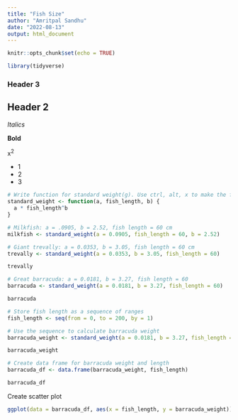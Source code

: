 ```yaml
---
title: "Fish Size"
author: "Amritpal Sandhu"
date: "2022-08-13"
output: html_document
---
```


```r
knitr::opts_chunk$set(echo = TRUE)
```

```r
library(tidyverse)
```

### Header 3

## Header 2

*Italics*

**Bold**

x^2^

-   1
-   2
-   3

```r
# Write function for standard weight(g). Use ctrl, alt, x to make the function. 
standard_weight <- function(a, fish_length, b) {
  a * fish_length^b
}

# Milkfish: a = .0905, b = 2.52, fish length = 60 cm
milkfish <- standard_weight(a = 0.0905, fish_length = 60, b = 2.52)

# Giant trevally: a = 0.0353, b = 3.05, fish length = 60 cm
trevally <- standard_weight(a = 0.0353, b = 3.05, fish_length = 60)

trevally

# Great barracuda: a = 0.0181, b = 3.27, fish length = 60
barracuda <- standard_weight(a = 0.0181, b = 3.27, fish_length = 60)

barracuda
```

```r
# Store fish length as a sequence of ranges
fish_length <- seq(from = 0, to = 200, by = 1)

# Use the sequence to calculate barracuda weight
barracuda_weight <- standard_weight(a = 0.0181, b = 3.27, fish_length = fish_length)

barracuda_weight

# Create data frame for barracuda weight and length
barracuda_df <- data.frame(barracuda_weight, fish_length)

barracuda_df
```

Create scatter plot

```r
ggplot(data = barracuda_df, aes(x = fish_length, y = barracuda_weight)) + geom_point(color = "blue") + labs(x = "Fish Length", y = "Fish Weight", title = "Barracuda Size") + theme(plot.title = element_text(hjust = .5))
```

